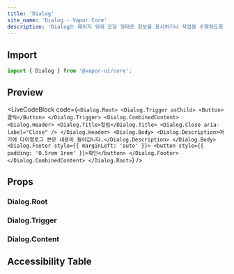 ```yaml
---
title: 'Dialog'
site_name: 'Dialog - Vapor Core'
description: 'Dialog는 페이지 위에 모달 형태로 정보를 표시하거나 작업을 수행하도록 하는 컴포넌트입니다.'
---
```


## Import

```js
import { Dialog } from '@vapor-ui/core';
```

## Preview

<LiveCodeBlock
    code={`<Dialog.Root>
        <Dialog.Trigger asChild>
            <Button>클릭</Button>
        </Dialog.Trigger>
        <Dialog.CombinedContent>
            <Dialog.Header>
                <Dialog.Title>알림</Dialog.Title>
                <Dialog.Close aria-label="Close" />
            </Dialog.Header>
            <Dialog.Body>
                <Dialog.Description>여기에 다이얼로그 본문 내용이 들어갑니다.</Dialog.Description>
            </Dialog.Body>
            <Dialog.Footer style={{ marginLeft: 'auto' }}>
                <button style={{ padding: '0.5rem 1rem' }}>확인</button>
            </Dialog.Footer>
        </Dialog.CombinedContent>
    </Dialog.Root>`}
/>

## Props

### Dialog.Root

<PropsTable file="dialog" section="props" />

### Dialog.Trigger

<PropsTable file="dialog" section="triggerProps" />

### Dialog.Content

<PropsTable file="dialog" section="contentProps" />

## Accessibility Table

<AccessibilityTable file="dialog" />
